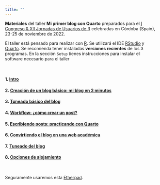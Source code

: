 ```yaml
---
title: ""
---
```


**Materiales** del taller **Mi primer blog con Quarto** preparados para el [I Congreso & XII Jornadas de Usuarios de R](http://r-es.org/12jr/){target="_blank"} celebradas en Córdoba (Spain), 23-25 de noviembre de 2022.

El taller está pensado para realizar con [R](https://cran.r-project.org/){target="_blank"}. Se utilizará el IDE [RStudio](https://www.rstudio.com/products/rstudio/){target="_blank"} y [Quarto](https://quarto.org/){target="_blank"}. Se recomienda tener instaladas **versiones recientes** de los 3 programas. En la sección `Setup` tienes instrucciones para instalar el software necesario para el taller

<br>


#### 1. [Intro](./taller/01_taller_slides.html){target="_blank"}

#### 2. [Creación de un blog básico: mi blog en 3 minutos](./taller/02_taller_crear-blog-basico.qmd){target="_blank"}

#### 3. [Tuneado básico del blog](./taller/03_taller_tuneado-basico.qmd){target="_blank"}

#### 4. [Workflow: ¿cómo crear un post?](./taller/04_taller_crear-post.qmd){target="_blank"}

#### 5. [Escribiendo posts: practicando con Quarto](./taller/05_taller_escribir-posts.qmd){target="_blank"}

#### 6. [Convirtiendo el blog en una web académica](./taller/06_taller_convertir-en-web.qmd){target="_blank"}

#### 7. [Tuneado del blog](./taller/07_taller_tuneado-del-blog.qmd){target="_blank"}

#### 8. [Opciones de alojamiento](./taller/08_taller_alojamiento.qmd){target="_blank"}


<br>

Seguramente usaremos esta [Etherpad](https://etherpad.wikimedia.org/p/curso_intro_DS_UV){target="_blank"}.
